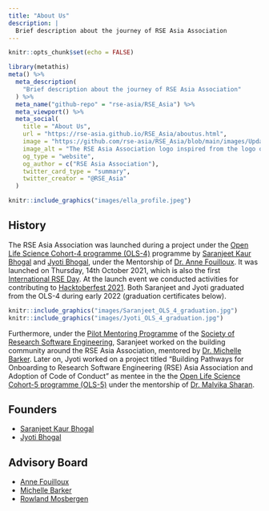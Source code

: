 ```yaml
---
title: "About Us"
description: |
  Brief description about the journey of RSE Asia Association 
---
```


```r
knitr::opts_chunk$set(echo = FALSE)
```

```r
library(metathis)
meta() %>%
  meta_description(
    "Brief description about the journey of RSE Asia Association"
  ) %>%
  meta_name("github-repo" = "rse-asia/RSE_Asia") %>%
  meta_viewport() %>%
  meta_social(
    title = "About Us",
    url = "https://rse-asia.github.io/RSE_Asia/aboutus.html",
    image = "https://github.com/rse-asia/RSE_Asia/blob/main/images/Updated_RSE_Asia_logo.jpg",
    image_alt = "The RSE Asia Association logo inspired from the logo of the Society of Research Software Engineering - Labelled RSE on top in white capital letters and labelled ASIA below in capital letters.",
    og_type = "website",
    og_author = c("RSE Asia Association"),
    twitter_card_type = "summary",
    twitter_creator = "@RSE_Asia"
  )
```


```r
knitr::include_graphics("images/ella_profile.jpeg")
```


## History

The RSE Asia Association was launched during a project under the [Open Life Science Cohort-4 programme (OLS-4)](https://openlifesci.org/ols-4/projects-participants/#) programme by [Saranjeet Kaur Bhogal](https://saranjeetkaur.github.io/About-Me/) and [Jyoti Bhogal](https://www.linkedin.com/in/jyoti-bhogal-a20705163/), under the Mentorship of [Dr. Anne Fouilloux](https://github.com/annefou). It was launched on Thursday, 14th October 2021, which is also the first [International RSE Day](https://researchsoftware.org/council/intl-rse-day.html). At the launch event we conducted activities for contributing to [Hacktoberfest 2021](https://hacktoberfest.digitalocean.com/). Both Saranjeet and Jyoti graduated from the OLS-4 during early 2022 (graduation certificates below). 

:::float-image

```r
knitr::include_graphics("images/Saranjeet_OLS_4_graduation.jpg")
knitr::include_graphics("images/Jyoti_OLS_4_graduation.jpg")
```

:::

Furthermore, under the [Pilot Mentoring Programme](https://society-rse.org/events/pilot-mentoring-programme/) of the [Society of Research Software Engineering](https://society-rse.org/), Saranjeet worked on the building community around the RSE Asia Association, mentored by [Dr. Michelle Barker](https://www.researchsoft.org/people/). Later on, Jyoti worked on a project titled "Building Pathways for Onboarding to Research Software Engineering (RSE) Asia Association and Adoption of Code of Conduct" as mentee in the  the [Open Life Science Cohort-5 programme (OLS-5)](https://openlifesci.org/ols-5/projects-participants/#) under the mentorship of [Dr. Malvika Sharan](https://malvikasharan.github.io/).

## Founders

- [Saranjeet Kaur Bhogal](https://saranjeetkaur.github.io/About-Me/)
- [Jyoti Bhogal](https://jyoti-bhogal.github.io/about-me/)

## Advisory Board

- [Anne Fouilloux](https://github.com/annefou)
- [Michelle Barker](https://www.researchsoft.org/people)
- [Rowland Mosbergen](https://au.linkedin.com/in/rowlandm-gaicd)
